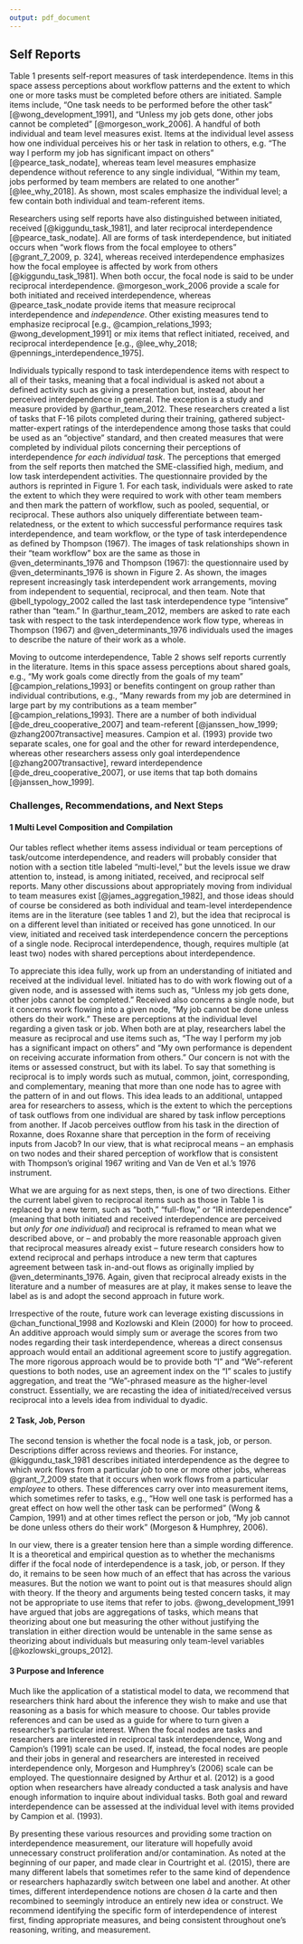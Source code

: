```yaml
---
output: pdf_document
---
```


## Self Reports

Table 1 presents self-report measures of task interdependence. Items in this space assess perceptions about workflow patterns and the extent to which one or more tasks must be completed before others are initiated. Sample items include, "One task needs to be performed before the other task" [@wong_development_1991], and "Unless my job gets done, other jobs cannot be completed" [@morgeson_work_2006]. A handful of both individual and team level measures exist. Items at the individual level assess how one individual perceives his or her task in relation to others, e.g. "The way I perform my job has significant impact on others" [@pearce_task_nodate], whereas team level measures emphasize dependence without reference to any single individual, "Within my team, jobs performed by team members are related to one another" [@lee_why_2018]. As shown, most scales emphasize the individual level; a few contain both individual and team-referent items. 

\begin{center}

------------

Insert Table 1 about here

------------

\end{center}

Researchers using self reports have also distinguished between initiated, received [@kiggundu_task_1981], and later reciprocal interdependence [@pearce_task_nodate]. All are forms of task interdependence, but initiated occurs when "work flows from the focal employee to others" [@grant_7_2009, p. 324], whereas received interdependence emphasizes how the focal employee is affected by work from others [@kiggundu_task_1981]. When both occur, the focal node is said to be under reciprocal interdependence. @morgeson_work_2006 provide a scale for both initiated and received interdependence, whereas @pearce_task_nodate provide items that measure reciprocal interdependence and *independence*. Other existing measures tend to emphasize reciprocal [e.g., @campion_relations_1993; @wong_development_1991] or mix items that reflect initiated, received, and reciprocal interdependence [e.g., @lee_why_2018; @pennings_interdependence_1975]. 

Individuals typically respond to task interdependence items with respect to all of their tasks, meaning that a focal individual is asked not about a defined activity such as giving a presentation but, instead, about her perceived interdependence in general. The exception is a study and measure provided by @arthur_team_2012. These researchers created a list of tasks that F-16 pilots completed during their training, gathered subject-matter-expert ratings of the interdependence among those tasks that could be used as an "objective" standard, and then created measures that were completed by individual pilots concerning their perceptions of interdependence *for each individual task*. The perceptions that emerged from the self reports then matched the SME-classified high, medium, and low task interdependent activities. The questionnaire provided by the authors is reprinted in Figure 1. For each task, individuals were asked to rate the extent to which they were required to work with other team members and then mark the pattern of workflow, such as pooled, sequential, or reciprocal. These authors also uniquely differentiate between team-relatedness, or the extent to which successful performance requires task interdependence, and team workflow, or the type of task interdependence as defined by Thompson (1967). The images of task relationships shown in their "team workflow" box are the same as those in @ven_determinants_1976 and Thompson (1967): the questionnaire used by @ven_determinants_1976 is shown in Figure 2. As shown, the images represent increasingly task interdependent work arrangements, moving from independent to sequential, reciprocal, and then team. Note that @bell_typology_2002 called the last task interdependence type "intensive" rather than "team." In @arthur_team_2012, members are asked to rate each task with respect to the task interdependence work flow type, whereas in Thompson (1967) and @ven_determinants_1976 individuals used the images to describe the nature of their work as a whole. 

\begin{center}

------------

Insert Figure 1 about here

------------

\end{center}

\begin{center}

------------

Insert Figure 2 about here

------------

\end{center}

Moving to outcome interdependence, Table 2 shows self reports currently in the literature. Items in this space assess perceptions about shared goals, e.g., "My work goals come directly from the goals of my team" [@campion_relations_1993] or benefits contingent on group rather than individual contributions, e.g., "Many rewards from my job are determined in large part by my contributions as a team member" [@campion_relations_1993]. There are a number of both individual [@de_dreu_cooperative_2007] and team-referent [@janssen_how_1999; @zhang2007transactive] measures. Campion et al. (1993) provide two separate scales, one for goal and the other for reward interdependence, whereas other researchers assess only goal interdependence [@zhang2007transactive], reward interdependence [@de_dreu_cooperative_2007], or use items that tap both domains [@janssen_how_1999].


\begin{center}

------------

Insert Table 2 about here

------------

\end{center}



### Challenges, Recommendations, and Next Steps

#### 1 Multi Level Composition and Compilation

Our tables reflect whether items assess individual or team perceptions of task/outcome interdependence, and readers will probably consider that notion with a section title labeled "multi-level," but the levels issue we draw attention to, instead, is among initiated, received, and reciprocal self reports. Many other discussions about appropriately moving from individual to team measures exist [@james_aggregation_1982], and those ideas should of course be considered as both individual and team-level interdependence items are in the literature (see tables 1 and 2), but the idea that reciprocal is on a different level than initiated or received has gone unnoticed. In our view, initiated and received task interdependence concern the perceptions of a single node. Reciprocal interdependence, though, requires multiple (at least two) nodes with shared perceptions about interdependence. 

To appreciate this idea fully, work up from an understanding of initiated and received at the individual level. Initiated has to do with work flowing out of a given node, and is assessed with items such as, "Unless my job gets done, other jobs cannot be completed." Received also concerns a single node, but it concerns work flowing into a given node, "My job cannot be done unless others do their work." These are perceptions at the individual level regarding a given task or job. When both are at play, researchers label the measure as reciprocal and use items such as, "The way I perform my job has a significant impact on others" and "My own performance is dependent on receiving accurate information from others." Our concern is not with the items or assessed construct, but with its label. To say that something is reciprocal is to imply words such as mutual, common, joint, corresponding, and complementary, meaning that more than one node has to agree with the pattern of in and out flows. This idea leads to an additional, untapped area for researchers to assess, which is the extent to which the perceptions of task outflows from one individual are shared by task inflow perceptions from another. If Jacob perceives outflow from his task in the direction of Roxanne, does Roxanne share that perception in the form of receiving inputs from Jacob? In our view, that is what reciprocal means -- an emphasis on two nodes and their shared perception of workflow that is consistent with Thompson's original 1967 writing and Van de Ven et al.'s 1976 instrument. 

What we are arguing for as next steps, then, is one of two directions. Either the current label given to reciprocal items such as those in Table 1 is replaced by a new term, such as "both," "full-flow," or "IR interdependence" (meaning that both initiated and received interdependence are perceived but *only for one individual*) and reciprocal is reframed to mean what we described above, or -- and probably the more reasonable approach given that reciprocal measures already exist -- future research considers how to extend reciprocal and perhaps introduce a new term that captures agreement between task in-and-out flows as originally implied by @ven_determinants_1976. Again, given that reciprocal already exists in the literature and a number of measures are at play, it makes sense to leave the label as is and adopt the second approach in future work. 

Irrespective of the route, future work can leverage existing discussions in @chan_functional_1998 and Kozlowski and Klein (2000) for how to proceed. An additive approach would simply sum or average the scores from two nodes regarding their task interdependence, whereas a direct consensus approach would entail an additional agreement score to justify aggregation. The more rigorous approach would be to provide both "I" and "We"-referent questions to both nodes, use an agreement index on the "I" scales to justify aggregation, and treat the "We"-phrased measure as the higher-level construct. Essentially, we are recasting the idea of initiated/received versus reciprocal into a levels idea from individual to dyadic.

#### 2 Task, Job, Person

The second tension is whether the focal node is a task, job, or person. Descriptions differ across reviews and theories. For instance, @kiggundu_task_1981 describes initiated interdependence as the degree to which work flows from a particular *job* to one or more other jobs, whereas @grant_7_2009 state that it occurs when work flows from a particular *employee* to others. These differences carry over into measurement items, which sometimes refer to tasks, e.g., "How well one task is performed has a great effect on how well the other task can be performed" (Wong & Campion, 1991) and at other times reflect the person or job, "My job cannot be done unless others do their work" (Morgeson & Humphrey, 2006). 

In our view, there is a greater tension here than a simple wording difference. It is a theoretical and empirical question as to whether the mechanisms differ if the focal node of interdependence is a task, job, or person. If they do, it remains to be seen how much of an effect that has across the various measures. But the notion we want to point out is that measures should align with theory. If the theory and arguments being tested concern tasks, it may not be appropriate to use items that refer to jobs. @wong_development_1991 have argued that jobs are aggregations of tasks, which means that theorizing about one but measuring the other without justifying the translation in either direction would be untenable in the same sense as theorizing about individuals but measuring only team-level variables [@kozlowski_groups_2012].

#### 3 Purpose and Inference

Much like the application of a statistical model to data, we recommend that researchers think hard about the inference they wish to make and use that reasoning as a basis for which measure to choose. Our tables provide references and can be used as a guide for where to turn given a researcher's particular interest. When the focal nodes are tasks and researchers are interested in reciprocal task interdependence, Wong and Campion's (1991) scale can be used. If, instead, the focal nodes are people and their jobs in general and researchers are interested in received interdependence only, Morgeson and Humphrey's (2006) scale can be employed. The questionnaire designed by Arthur et al. (2012) is a good option when researchers have already conducted a task analysis and have enough information to inquire about individual tasks. Both goal and reward interdependence can be assessed at the individual level with items provided by Campion et al. (1993). 

By presenting these various resources and providing some traction on interdependence measurement, our literature will hopefully avoid unnecessary construct proliferation and/or contamination. As noted at the beginning of our paper, and made clear in Courtright et al. (2015), there are many different labels that sometimes refer to the same kind of dependence or researchers haphazardly switch between one label and another. At other times, different interdependence notions are chosen $\grave{a}$ la carte and then recombined to seemingly introduce an entirely new idea or construct. We recommend identifying the specific form of interdependence of interest first, finding appropriate measures, and being consistent throughout one's reasoning, writing, and measurement. 
